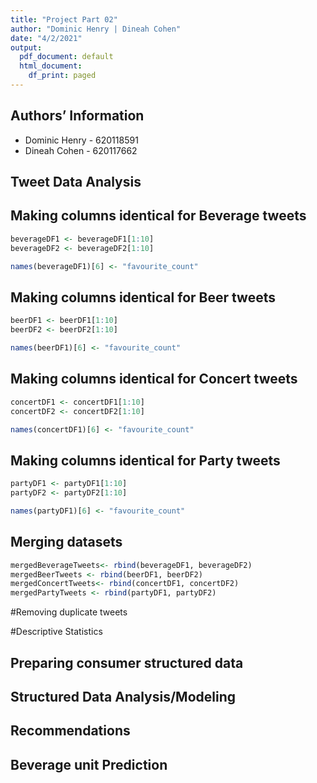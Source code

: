```yaml
---
title: "Project Part 02"
author: "Dominic Henry | Dineah Cohen"
date: "4/2/2021"
output:
  pdf_document: default
  html_document:
    df_print: paged
---
```


## Authors' Information

- Dominic Henry - 620118591   
- Dineah Cohen - 620117662

## Tweet Data Analysis

## Making columns identical for Beverage tweets
```r
beverageDF1 <- beverageDF1[1:10]
beverageDF2 <- beverageDF2[1:10]

names(beverageDF1)[6] <- "favourite_count"
```

## Making columns identical for Beer tweets
```r
beerDF1 <- beerDF1[1:10]
beerDF2 <- beerDF2[1:10]

names(beerDF1)[6] <- "favourite_count"
```

## Making columns identical for Concert tweets
```r
concertDF1 <- concertDF1[1:10]
concertDF2 <- concertDF2[1:10]

names(concertDF1)[6] <- "favourite_count"
```

## Making columns identical for Party tweets
```r
partyDF1 <- partyDF1[1:10]
partyDF2 <- partyDF2[1:10]

names(partyDF1)[6] <- "favourite_count"
```

## Merging datasets
```r
mergedBeverageTweets<- rbind(beverageDF1, beverageDF2)
mergedBeerTweets <- rbind(beerDF1, beerDF2)
mergedConcertTweets<- rbind(concertDF1, concertDF2)
mergedPartyTweets <- rbind(partyDF1, partyDF2)
```

#Removing duplicate tweets

#Descriptive Statistics


## Preparing consumer structured data

## Structured Data Analysis/Modeling

## Recommendations

## Beverage unit Prediction